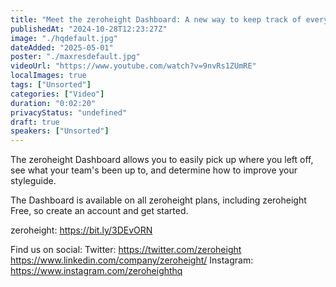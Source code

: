 ```yaml
---
title: "Meet the zeroheight Dashboard: A new way to keep track of everything in your design system"
publishedAt: "2024-10-28T12:23:27Z"
image: "./hqdefault.jpg"
dateAdded: "2025-05-01"
poster: "./maxresdefault.jpg"
videoUrl: "https://www.youtube.com/watch?v=9nvRs1ZUmRE"
localImages: true
tags: ["Unsorted"]
categories: ["Video"]
duration: "0:02:20"
privacyStatus: "undefined"
draft: true
speakers: ["Unsorted"]
---
```

The zeroheight Dashboard allows you to easily pick up where you left off, see what your team's been up to, and determine how to improve your styleguide. 

The Dashboard is available on all zeroheight plans, including zeroheight Free, so create an account and get started. 

zeroheight: https://bit.ly/3DEvORN

Find us on social:
Twitter: https://twitter.com/zeroheight
https://www.linkedin.com/company/zeroheight/
Instagram: https://www.instagram.com/zeroheighthq
